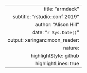 ---
  title: "armdeck"
  subtitle: "rstudio::conf 2019"
  author: "Alison Hill"
  date: "`r Sys.Date()`"
  output: xaringan::moon_reader:
    nature:
      highlightStyle: github
      highlightLines: true
---